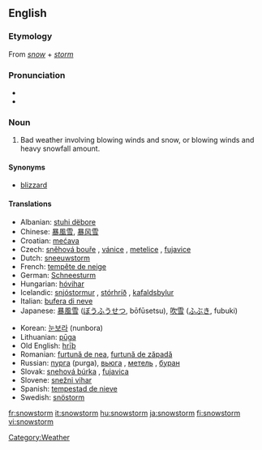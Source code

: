 ==English==
===Etymology===
From ''[[snow]]'' + ''[[storm]]''

===Pronunciation===
*{{IPA|/ˈsnəʊstɔːm/}}
*{{audio|en-us-snowstorm.ogg|Audio (US)}}

===Noun===
{{en-noun}}

# Bad weather involving blowing winds and snow, or blowing winds and heavy snowfall amount.

====Synonyms====
*[[blizzard]]

====Translations====
{{top}}
*Albanian: [[stuhi dëbore]]
*Chinese: [[暴風雪]], [[暴风雪]]
*Croatian: [[mećava]]  {{f}}
*Czech: [[sněhová bouře]]  {{f}},  [[vánice]]  {{f}}, [[metelice]]  {{f}}, [[fujavice]]  {{f}}
*Dutch: [[sneeuwstorm]] {{m}}
*French: [[tempête de neige]] {{f}}
*German: [[Schneesturm]] {{m}}
*Hungarian: [[hóvihar]]
*Icelandic: [[snjóstormur]] {{m}}, [[stórhríð]] {{f}}, [[kafaldsbylur]] {{m}}
*Italian: [[bufera di neve]] {{f}}
*Japanese: [[暴風雪]] ([[ぼうふうせつ]], bōfūsetsu), [[吹雪]] ([[ふぶき]], fubuki)
{{mid}}
*Korean: [[눈보라]] (nunbora)
*Lithuanian: [[pūga]] {{f}}
*Old English: [[hriþ|hrīþ]]
*Romanian: [[furtună de nea]], [[furtună de zăpadă]]
*Russian: [[пурга]] {{f}} (purga),  [[вьюгa]]  {{f}}, [[мeтeль]]  {{f}}, [[бурaн]]  {{m}}
*Slovak: [[snehová búrka]]  {{f}}, [[fujavica]]  {{f}}
*Slovene: [[snežni vihar]] {{m}}
*Spanish: [[tempestad de nieve]] {{f}}
*Swedish: [[snöstorm]]
{{bottom}}
[[Category:Weather]]

[[fr:snowstorm]]
[[it:snowstorm]]
[[hu:snowstorm]]
[[ja:snowstorm]]
[[fi:snowstorm]]
[[vi:snowstorm]]